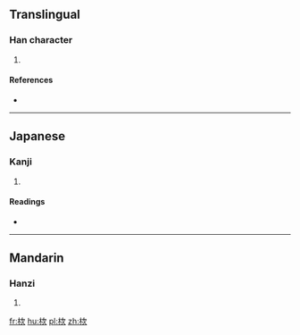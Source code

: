 ==Translingual==

===Han character===
{{Han char|rn=75|rad=木|as=06|sn=10|four=47982|canj=DIMO|ids=⿰[[木]][[次]]}}

# {{defn|Han|sort=木06}}

====References====
* {{Han ref|kx=0523.080|dkj=14717|dj=0911.040|hdz=21206.020|uh=6828|ud=26664|bh=D1EF|bd=53743}}

----

==Japanese==

===Kanji===
{{ja-kanji|grade=|rs=木06}}

# {{defn|lang=ja|sort=木06}}

====Readings====
* {{ja-readings|on=[[せつ]] (setsu), [[せち]] (sechi), [[し]] (shi)|kun=[[たる]] (taru), [[はり]] (hari)}}

----

==Mandarin==

===Hanzi===
{{cmn-hanzi|pin=[[cì]] ([[ci4]])|wg=tz'u<sup>4</sup>}}

# {{defn|lang=cmn|sort=木06}}

[[fr:栨]]
[[hu:栨]]
[[pl:栨]]
[[zh:栨]]